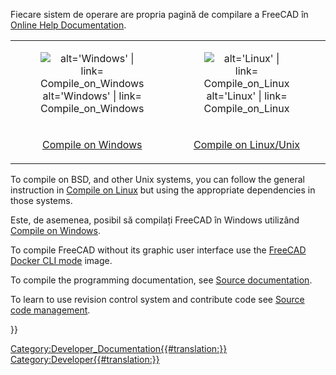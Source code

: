 <languages/>
<div class="mw-translate-fuzzy">
Fiecare sistem de operare are propria pagină de compilare a FreeCAD în  [[Online_Help_Toc|Online Help Documentation]]. 
{| align='center' width=50%
|align=center|[[Image:Windows.png | alt='Windows' | link= Compile_on_Windows]]
|align=center|[[Image:Linux.png   | alt='Linux' | link= Compile_on_Linux]]
|align=center|[[Image:Mac.png     | alt='Mac' | link= Compile_on_MacOS]] 
|-
|align=center|[[Compile_on_Windows|Compile on Windows]]
|align=center|[[Compile_on_Linux| Compile on Linux/Unix]]
|align=center|[[Compile_on_MacOS| Compile on Mac]]
|}
</div>

To compile on BSD, and other Unix systems, you can follow the general instruction in [[Compile_on_Linux|Compile on Linux]] but using the appropriate dependencies in those systems.

<div class="mw-translate-fuzzy">
Este, de asemenea, posibil să compilați FreeCAD în Windows utilizând [[Compile_on_Windows|Compile on Windows]].
</div>

To compile FreeCAD without its graphic user interface use the [[FreeCAD_Docker_CLI_mode|FreeCAD Docker CLI mode]] image.

To compile the programming documentation, see [[Source_documentation|Source documentation]].

To learn to use revision control system and contribute code see [[Source_code_management|Source code management]].


{{Userdocnavi{{#translation:}}}}
[[Category:Developer_Documentation{{#translation:}}]]
[[Category:Developer{{#translation:}}]]